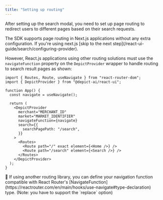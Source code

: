 ```yaml
---
title: "Setting up routing"
---
```



After setting up the search modal, you need to set up page routing to redirect users to different pages based on their search requests.

<Note>
    The SDK supports page routing in Next.js applications without any extra configuration. If you're using next.js [skip to the next step](/react-ui-guide/search/configuring-provider).
</Note>

 However, React.js applications using other routing solutions must use the `navigateFunction` property on the `DepictProvider` wrapper to handle routing to search result pages as shown:

```tsx When using React Router
import { Routes, Route, useNavigate } from "react-router-dom";
import { DepictProvider } from "@depict-ai/react-ui";

function App() {
  const navigate = useNavigate();

  return (
    <DepictProvider
      merchant="MERCHANT_ID"
      market="MARKET_IDENTIFIER"
      navigateFunction={navigate}
      search={{
        searchPagePath: "/search",
      }}
    >
      <Routes>
        <Route path="/" exact element={<Home />} />
        <Route path="/search" element={<Search />} />
      </Routes>
    </DepictProvider>
  );
}
```

<Note>
    📘 If using another routing library, you can define your navigation function compatible with React Router's [NavigateFunction](https://reactrouter.com/en/main/hooks/use-navigate#type-declaration) type. (Note: you have to support the `replace` option)
</Note>

